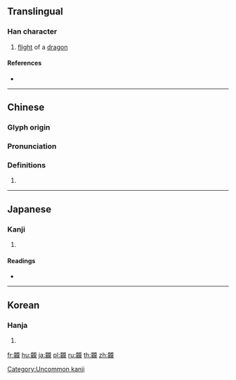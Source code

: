 {{character info/new}}
==Translingual==

===Han character===
{{Han char|rn=212|rad=龍|as=16|sn=32|four=|canj=YBYPP|ids=⿰龍龍}}

# [[flight]] of a [[dragon]]

====References====
* {{Han ref|kx=1537.200|dkj=48843|dj=2078.140|hdz=74806.070|uh=9F96|ud=40854}}

----

==Chinese==
{{zh-forms}}

===Glyph origin===
{{Han etym}}

===Pronunciation===
{{zh-pron
|m=dà
|c=daap6
|h=pfs=
|md=
|mn=
|w=
|mc=y
|oc=y
|cat=
}}

===Definitions===
{{zh-hanzi}}

# {{rfdef|lang=zh}}

----

==Japanese==

===Kanji===
{{ja-kanji|grade=|rs=龍16}}

# {{defn|lang=ja|sort=龍16}}

====Readings====
* {{ja-readings|on=[[とう]] (tō), [[どう]] (dō), [[そう]] (sō)|kun=[[おそれる]] (osoreru)}}

[[Category:Uncommon kanji]]

----

==Korean==

===Hanja===
{{ko-hanja|hangeul=답|eumhun=|rv=dap|mr=tap|y=tap}}

# {{defn|lang=ko|sort=龍16}}

[[fr:龖]]
[[hu:龖]]
[[ja:龖]]
[[pl:龖]]
[[ru:龖]]
[[th:龖]]
[[zh:龖]]